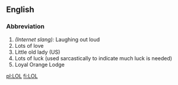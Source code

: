 ==English==

===Abbreviation===
#''(Internet slang):'' Laughing out loud
#Lots of love
#Little old lady (US)
#Lots of luck (used sarcastically to indicate much luck is needed)
#Loyal Orange Lodge

[[pl:LOL]]
[[fi:LOL]]